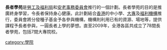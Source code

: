 {{Unreferenced|time=2022-06-11T07:09:14+00:00}}
'''長者學苑'''是[[勞工及福利局|勞工及福利局]]和[[安老事務委員會|安老事務委員會]]推行的一個計劃。長者學苑的目的是推廣終身學習，令長者保持身心健康。此計劃結合[[香港|香港]]的中小學、[[大專|大專]]及[[福利機構|福利機構]]推行，委員會將分發種子基金予各參與機構，機構則利用已有的資源、場地等，提供課程予長者參與，一圓長者上學的夢想。直至2009年，全港各區共成立了78間長者學苑，包括7間大專院校。

{{Hk-org-stub}}

[[category:學院|category:學院]]